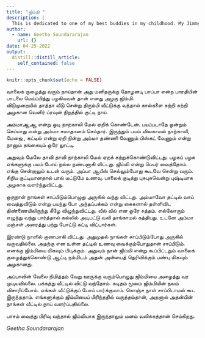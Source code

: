```yaml
---
title: "ஜிம்மி "
description: |
  This is dedicated to one of my best buddies in my childhood. My Jimmy
author:
  - name: Geetha Soundararajan
    url: {}
date: 04-25-2022
output:
  distill::distill_article:
    self_contained: false
---
```


```r
knitr::opts_chunk$set(echo = FALSE)
```

வாலைக் குழைத்து வரும் நாய்தான் அது மனிதருக்கு தோழனடி பாப்பா என்ற பாரதியின் பாடலை மெய்ப்பித்து பழகியவன் தான் எனது அழகு ஜிம்மி.\
விடுமுறையில் தாத்தா வீடு சென்று திரும்பி வீட்டுக்கு வந்தால் கால்களை சுற்றி சுற்றி அழகான வெளிர் ப்ரவுன் நிறத்தில் குட்டி நாய்.

அம்மாஆஆ என்று ஓடி நாற்காலி மேல் ஏறிக் கொண்டேன். பயப்படாதே ஒன்றும் செய்யாது என்று அம்மா சமாதானம் செய்தார். இருந்தும் பயம் விலகாமல் நாற்காலி, மேஜை , கட்டில் என்று ஏறி நின்று அம்மா தண்ணி வேணும் பிஸ்கட் வேணும் என்று நானும் தங்கையும் ஒரே லூட்டி.

அதுவும் மேலே தாவி தாவி நாற்காலி மேல் ஏறக் கற்றுக்கொண்டுவிட்டது. பழகப் பழக எங்களுக்கு பயம் போய் நல்ல நண்பனாகி விட்டது. ஜிம்மி என்று பெயர் வைத்தோம். எங்கு சென்றாலும் உடன் வரும். அப்பா ஆபீஸ் செல்லும்போது கூடவே சென்று வரும்.\
சிறிய குட்டியானதால் பால் மட்டுமே உணவு. பாலைக் குடித்து புசுபுசுவென்று புஷ்டியாக அழகாக வளர்ந்துவிட்டது.

ஒருநாள் நாங்கள் சாப்பிடும்பொழுது அருகில் வந்து விட்டது. அம்மாவோ தட்டில் வாய் வைத்துவிடும் என்று பயந்து போ அந்தப்பக்கம் என்று கைகளால் தள்ளிவிட திண்ணையிலிருந்து கீழே விழுந்துவிட்டது. வீல் வீல் என ஒரே சத்தம். எல்லோரும் எழுந்து வந்து பார்த்தால் கல்லில் அடிபட்டு வலி தாங்காமல் கத்தியது. உடனே அம்மா மஞ்சள் அரைத்து பற்று போட்டு கட்டி விட்டார்கள்.

இரண்டு நாளில் குணமாகி விட்டது. அதுமுதல் நாங்கள் சாப்பிடும்போது அருகில் வருவதில்லை. அதற்கு என உள்ள தட்டில் உணவு வைக்கும்போதுதான் சாப்பிடும். எனக்கு ஜிம்மியை மிகவும் பிடிக்கும். அதுவும் நான் ஜிம்மி என்று கூப்பிட்டதும் வாலைக் குழைத்துக்கொண்டு ஆட்டி நம்மிடம் அதன் அன்பைத் தெரிவிக்கும் பண்பு மிகவும் அழகானது.

அப்பாவின் வேலை நிமித்தம் வேறு ஊருக்கு வரும்பொழுது ஜிம்மியை அழைத்து வர முடியவில்லை. பக்கத்து வீட்டில் விட்டு வந்தோம். கடிதம் மூலம் ஜிம்மியின் நலம் விசாரிப்போம். எங்கள் வீட்டுக்குப் போய் பார்க்குமாம். கொஞ்ச நாள் சாப்பிடாமல் கூட இருந்ததாம். எங்களுக்கும் ஜிம்மியைப் பிரிந்ததில் வருத்தம்தான், அதனால் அதன்பின் நாங்கள் வீட்டில் நாய் வளர்ப்பதில்லை.

பாசம் வைத்து பிரிவு வந்தால் ஜிம்மியாக இருந்தாலும் மனம் வலிக்கத்தான் செய்கிறது.

*Geetha Soundararajan*
